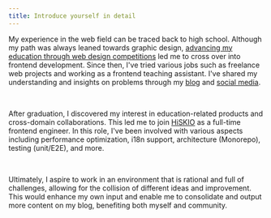 ```yaml
---
title: Introduce yourself in detail
---
```


My experience in the web field can be traced back to high school. Although my path was always leaned towards graphic design, <a class="underline" href="https://www.webdong.dev/short/story-between-me-and-web-design/#story-between-me-and-web-design">advancing my education through web design competitions</a> led me to cross over into frontend development. Since then, I've tried various jobs such as freelance web projects and working as a frontend teaching assistant. I've shared my understanding and insights on problems through my <a class="underline" href="https://www.webdong.dev/">blog</a> and <a class="underline" href="https://www.threads.net/@webdong.dev">social media</a>.

<br />

After graduation, I discovered my interest in education-related products and cross-domain collaborations. This led me to join <a class="underline" href="https://hiskio.com/en/">HiSKIO</a> as a full-time frontend engineer. In this role, I've been involved with various aspects including performance optimization, i18n support, architecture (Monorepo), testing (unit/E2E), and more.

<br />

Ultimately, I aspire to work in an environment that is rational and full of challenges, allowing for the collision of different ideas and improvement. This would enhance my own input and enable me to consolidate and output more content on my blog, benefiting both myself and community.

